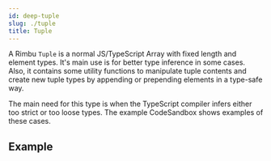 ```yaml
---
id: deep-tuple
slug: ./tuple
title: Tuple
---
```



A Rimbu `Tuple` is a normal JS/TypeScript Array with fixed length and element types. It's main use is for better type inference in some cases. Also, it contains some utility functions to manipulate tuple contents and create new tuple types by appending or prepending elements in a type-safe way.

The main need for this type is when the TypeScript compiler infers either too strict or too loose types. The example CodeSandbox shows examples of these cases.

## Example

<SandBox path="deep/tuple.ts" />
